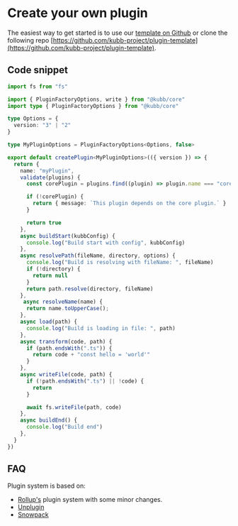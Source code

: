 # Create your own plugin

The easiest way to get started is to use our [template on Github](https://github.com/kubb-project/plugin-template) or clone the following repo [https://github.com/kubb-project/plugin-template](https://github.com/kubb-project/plugin-template).

## Code snippet

```typescript
import fs from "fs"

import { PluginFactoryOptions, write } from "@kubb/core"
import type { PluginFactoryOptions } from "@kubb/core"

type Options = {
  version: "3" | "2"
}

type MyPluginOptions = PluginFactoryOptions<Options, false>

export default createPlugin<MyPluginOptions>(({ version }) => {
  return {
    name: "myPlugin",
    validate(plugins) {
      const corePlugin = plugins.find((plugin) => plugin.name === "core")

      if (!corePlugin) {
        return { message: `This plugin depends on the core plugin.` }
      }

      return true
    },
    async buildStart(kubbConfig) {
      console.log("Build start with config", kubbConfig)
    },
    async resolvePath(fileName, directory, options) {
      console.log("Build is resolving with fileName: ", fileName)
      if (!directory) {
        return null
      }
      return path.resolve(directory, fileName)
    },
     async resolveName(name) {
      return name.toUpperCase();
    },
    async load(path) {
      console.log("Build is loading in file: ", path)
    },
    async transform(code, path) {
      if (path.endsWith(".ts")) {
        return code + "const hello = 'world'"
      }
    },
    async writeFile(code, path) {
      if (!path.endsWith(".ts") || !code) {
        return
      }

      await fs.writeFile(path, code)
    },
    async buildEnd() {
      console.log("Build end")
    },
  }
})
```


## FAQ

Plugin system is based on: 
- [Rollup's](https://github.com/rollup/rollup/blob/master/docs/05-plugin-development.md) plugin system with some minor changes.
- [Unplugin](https://github.com/unjs/unplugin)
- [Snowpack](https://www.snowpack.dev/guides/plugins)
